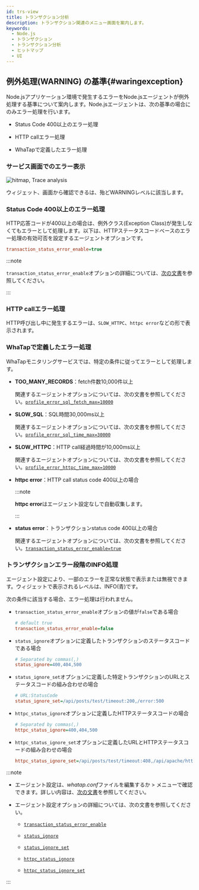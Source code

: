 ```yaml
---
id: trs-view
title: トランザクション分析
description: トランザクション関連のメニュー画面を案内します。
keywords:
  - Node.js
  - トランザクション
  - トランザクション分析
  - ヒットマップ
  - UI
---
```



<Trsview />

## 例外処理(WARNING) の基準{#waringexception}

Node.jsアプリケーション環境で発生するエラーをNode.jsエージェントが例外処理する基準について案内します。Node.jsエージェントは、次の基準の場合にのみエラー処理を行います。

- Status Code 400以上のエラー処理

- HTTP callエラー処理

- WhaTapで定義したエラー処理

### サービス画面でのエラー表示

![hitmap, Trace analysis](/img/faq/apm-faq-hitmap-error.png)

<Cmdname sid="AA005" className="uitext" />ウィジェット、<Cmdname sid="TTL06209" className="uitext" />画面から確認できる<Cmdname sid="TTL06087" className="uitext" />は、殆ど<span class="slow">WARNING</span>レベルに該当します。

### Status Code 400以上のエラー処理

HTTP応答コードが400以上の場合は、例外クラス(Exception Class)が発生しなくてもエラーとして処理します。以下は、HTTPステータスコードベースのエラー処理の有効可否を設定するエージェントオプションです。 

```ini title="whatap.conf"
transaction_status_error_enable=true
```

:::note

`transaction_status_error_enable`オプションの詳細については、[次の文書](agent-transaction#transaction_status_error_enable)を参照してください。

:::

### HTTP callエラー処理

HTTP呼び出し中に発生するエラーは、`SLOW_HTTPC`、`httpc error`などの形で表示されます。

### WhaTapで定義したエラー処理

WhaTapモニタリングサービスでは、特定の条件に従ってエラーとして処理します。

- **TOO_MANY_RECORDS**：fetch件数10,000件以上

  関連するエージェントオプションについては、次の文書を参照してください。[`profile_error_sql_fetch_max=10000`](agent-dbsql#profile_error_sql_fetch_max)

- **SLOW_SQL**：SQL時間30,000ms以上

  関連するエージェントオプションについては、次の文書を参照してください。[`profile_error_sql_time_max=30000`](agent-dbsql#profile_error_sql_time_max)

- **SLOW_HTTPC**：HTTP call経過時間が10,000ms以上

  関連するエージェントオプションについては、次の文書を参照してください。[`profile_error_httpc_time_max=10000`](agent-httpcapicall#profile_error_httpc_time_max)

- **httpc error**：HTTP call status code 400以上の場合

  :::note

  **httpc error**はエージェント設定なしで自動収集します。

  :::

- **status error**：トランザクションstatus code 400以上の場合

  関連するエージェントオプションについては、次の文書を参照してください。[`transaction_status_error_enable=true`](agent-transaction#transaction_status_error_enable)

### トランザクションエラー段階のINFO処理

エージェント設定により、一部のエラーを正常な状態で表示または無視できます。<Cmdname sid="AA005" className="uitext" />ウィジェットで表示されるレベルは、<span class="normal">INFO</span>(青)です。

次の条件に該当する場合、エラー処理は行われません。

- `transaction_status_error_enable`オプションの値が`false`である場合

  ```ini title="whatap.conf"
  # default true
  transaction_status_error_enable=false
  ```

- `status_ignore`オプションに定義したトランザクションのステータスコードである場合

  ```ini title="whatap.conf"
  # Separated by commas(,)
  status_ignore=400,404,500
  ```

- `status_ignore_set`オプションに定義した特定トランザクションのURLとステータスコードの組み合わせの場合

  ```ini title="whatap.conf"
  # URL:StatusCode
  status_ignore_set=/api/posts/test/timeout:200,/error:500
  ```

- `httpc_status_ignore`オプションに定義したHTTPステータスコードの場合

  ```ini title="whatap.conf"
  # Separated by commas(,)
  httpc_status_ignore=400,404,500
  ```

- `httpc_status_ignore_set`オプションに定義したURLとHTTPステータスコードの組み合わせの場合

  ```ini title="whatap.conf"
  httpc_status_ignore_set=/api/posts/test/timeout:408,/api/apache/httpclient/posts/timeout:500
  ```

:::note

- エージェント設定は、*whatap.conf*ファイルを編集するか<Cmdname sid="management" className="uitext" /> &gt; <Cmdname sid="agent_configuration" className="uitext" />メニューで確認できます。詳しい内容は、[次の文書](set-agent)を参照してください。

- エージェント設定オプションの詳細については、次の文書を参照してください。

  - [`transaction_status_error_enable`](agent-transaction#transaction_status_error_enable)

  - [`status_ignore`](agent-transaction#status_ignore)

  - [`status_ignore_set`](agent-transaction#status_ignore_set)

  - [`httpc_status_ignore`](agent-transaction#httpc_status_ignore)

  - [`httpc_status_ignore_set`](agent-transaction#httpc_status_ignore_set)

:::
